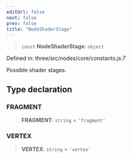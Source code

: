 ```yaml
---
editUrl: false
next: false
prev: false
title: "NodeShaderStage"
---
```


> `const` **NodeShaderStage**: `object`

Defined in: three/src/nodes/core/constants.js:7

Possible shader stages.

## Type declaration

### FRAGMENT

> **FRAGMENT**: `string` = `'fragment'`

### VERTEX

> **VERTEX**: `string` = `'vertex'`
